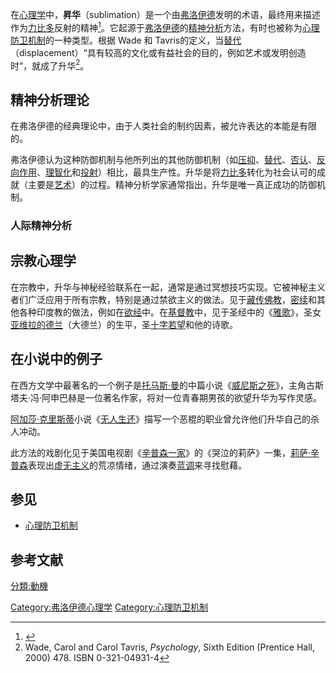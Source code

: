 {{medref}}
{{medical}}
在[[心理学|心理学]]中，'''昇华'''（sublimation）是一个由[[弗洛伊德|弗洛伊德]]发明的术语，最终用来描述作为[[性冲动|力比多]]反射的精神<ref name="veoglin">{{cite book |author=Weiss, Gilbert; Voegelin, Eric; Sandoz, Ellis |title=The collected works of Eric Voegelin |publisher=Louisiana State University Press |location=Baton Rouge |year=1989 |pages=278 |isbn=0-8262-1214-X |oclc= |doi= }}</ref>。它起源于[[弗洛伊德|弗洛伊德]]的[[精神分析学|精神分析]]方法，有时也被称为[[心理防卫机制|心理防卫机制]]的一种类型。根据 Wade 和 Tavris的定义，当[[替代_(心理学)|替代]]（displacement）“具有较高的文化或有益社会的目的，例如艺术或发明创造时”，就成了升华<ref>Wade, Carol and Carol Tavris, ''Psychology'', Sixth Edition (Prentice Hall, 2000) 478. ISBN 0-321-04931-4</ref>。

== 精神分析理论 ==
在弗洛伊德的经典理论中，由于人类社会的制约因素，被允许表达的本能是有限的。

弗洛伊德认为这种防御机制与他所列出的其他防御机制（如[[心理压抑|压抑]]、[[替代_(心理学)|替代]]、[[否认|否认]]、[[反向作用|反向作用]]、[[理智化|理智化]]和[[心理投射|投射]]）相比，最具生产性。升华是将[[性冲动|力比多]]转化为社会认可的成就（主要是[[艺术|艺术]]）的过程。精神分析学家通常指出，升华是唯一真正成功的防御机制。
 
===人际精神分析===

== 宗教心理学 ==
在宗教中，升华与神秘经验联系在一起，通常是通过冥想技巧实现。它被神秘主义者们广泛应用于所有宗教，特别是通过禁欲主义的做法。见于[[藏传佛教|藏传佛教]]，[[密续|密续]]和其他各种印度教的做法，例如在[[欲经|欲经]]中。在[[基督教|基督教]]中，见于圣经中的《[[雅歌|雅歌]]》，圣女[[亚维拉的德兰|亚维拉的德兰]]（大德兰）的生平，圣[[十字若望|十字若望]]和他的诗歌。

==在小说中的例子== 
在西方文学中最著名的一个例子是[[托马斯·曼|托马斯·曼]]的中篇小说《[[威尼斯之死|威尼斯之死]]》，主角古斯塔夫·冯·阿申巴赫是一位著名作家，将对一位青春期男孩的欲望升华为写作灵感。

[[阿加莎·克里斯蒂|阿加莎·克里斯蒂]]小说《[[无人生还|无人生还]]》描写一个恶棍的职业曾允许他们升华自己的杀人冲动。

此方法的戏剧化见于美国电视剧《[[辛普森一家|辛普森一家]]》的《哭泣的莉萨》一集，[[莉萨·辛普森|莉萨·辛普森]]表现出[[虚无主义|虚无主义]]的荒凉情绪，通过演奏[[蓝调|蓝调]]来寻找慰藉。 

==参见== 
* [[心理防卫机制|心理防卫机制]]

== 参考文献 ==
{{Reflist}}
{{Defence_mechanisms}}
{{DEFAULTSORT:Sublimation (Psychology)}}
[[Category:弗洛伊德心理学|Category:弗洛伊德心理学]]
[[分類:動機|分類:動機]]
[[Category:心理防卫机制|Category:心理防卫机制]]